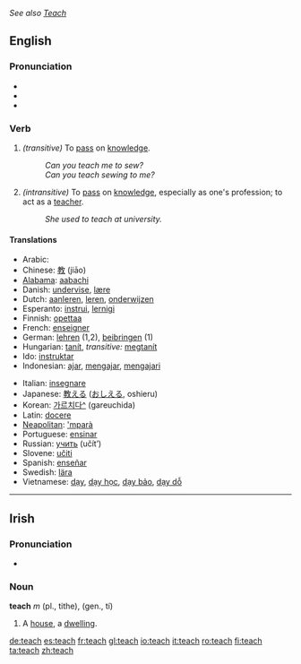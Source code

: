 ''See also [[Teach]]''
==English==

===Pronunciation===
*{{SAMPA|/'titS/}}
*{{IPA|/'tiʧ/}}
*{{audio|en-us-teach.ogg|Audio (US)}}

===Verb===
{{irregverb|'''to teach'''|'''[[teaches]]'''|'''[[taught]]'''|'''[[taught]]'''|'''[[teaching]]'''}}

# ''(transitive)'' To [[pass]] on [[knowledge]].
#:''Can you teach me to sew?''
#:''Can you teach sewing to me?''
# ''(intransitive)'' To [[pass]] on [[knowledge]], especially as one's profession; to act as a [[teacher]].
#:''She used to teach at university.''

====Translations====
{{top}}
*Arabic: {{ARchar|[[علم]]}} {{Unicode|(ʕállama)}}
*Chinese: [[教]] (jiāo)
*[[Alabama]]: [[aabachi]]
*Danish: [[undervise]], [[lære]]
*Dutch: [[aanleren]], [[leren]], [[onderwijzen]]
*Esperanto: [[instrui]], [[lernigi]]
*Finnish: [[opettaa]]
*French: [[enseigner]]
*German: [[lehren]] (1,2), [[beibringen]] (1)
*Hungarian: [[tanít]], ''transitive:'' [[megtanít]]
*Ido: [[instruktar]]
*Indonesian: [[ajar]], [[ajar|mengajar]], [[ajar|mengajari]]
{{mid}}
*Italian: [[insegnare]]
*Japanese: [[教える]] ([[おしえる]], oshieru)
*Korean: [[가르치다]][[:ko:가르치다|^]] (gareuchida)
*Latin: [[docere]]
*[[Neapolitan]]: [['mparà]]
*Portuguese: [[ensinar]]
*Russian: [[учить]] (učít’)
*Slovene: [[učiti]]
*Spanish: [[enseñar]]
*Swedish: [[lära]]
*Vietnamese: [[dạy]], [[dạy học]], [[dạy bảo]], [[dạy dỗ]]
{{bottom}}


----

==Irish==
===Pronunciation===
*{{IPA|/ʧæχ/}}

===Noun===
'''teach''' ''m'' (pl., tithe), (gen., tí)

# A [[house]], a [[dwelling]].

[[de:teach]]
[[es:teach]]
[[fr:teach]]
[[gl:teach]]
[[io:teach]]
[[it:teach]]
[[ro:teach]]
[[fi:teach]]
[[ta:teach]]
[[zh:teach]]